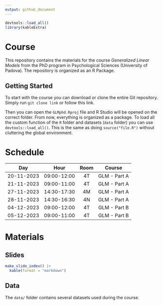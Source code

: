 ---
output: github_document
---

```{r, include=FALSE}
devtools::load_all()
library(kableExtra)
```

# Course

This repository contains the materials for the course *Generalized Linear Models* from the PhD program in Psychological Sciences (University of Padova). The repository is organized as an R Package.

## Getting Started

To start with the course you can download or clone the entire Git repository. Simply run `git clone link` or follow this link.

Then you can open the `GLMphd.Rproj` file and R Studio will be opened on the correct folder. From now, everything is organized as a package. To load all the custom function of the `R` folder and datasets (`data` folder) you can use `devtools::load_all()`. This is the same as doing `source("file.R")` without cluttering the global environment.

# Schedule

|     Day    |     Hour    | Room |    Course    |
|:----------:|:-----------:|:----:|:------------:|
| 20-11-2023 | 09:00-12:00 |  4T  | GLM - Part A |
| 21-11-2023 | 09:00-11:00 |  4T  | GLM - Part A |
| 27-11-2023 | 14:30-17:30 |  4M  | GLM - Part A |
| 28-11-2023 | 14:30-16:30 |  4N  | GLM - Part A |
| 04-12-2023 | 09:00-12:00 |  4T  | GLM - Part B |
| 05-12-2023 | 09:00-11:00 |  4T  | GLM - Part B |

# Materials

## Slides

```{r, echo=FALSE, results="asis"}
make_slide_index() |> 
  kable(format = "markdown")
```

## Data

The `data/` folder contains several datasets used during the course.
